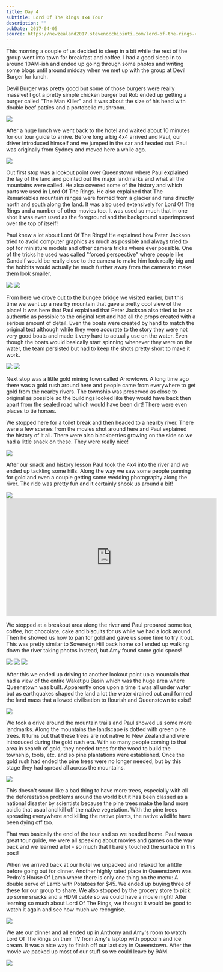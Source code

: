 ```yaml
---
title: Day 4
subtitle: Lord Of The Rings 4x4 Tour
description: ""
pubDate: 2017-04-05
source: https://newzealand2017.stevenocchipinti.com/lord-of-the-rings-4x4-tour/
---
```



This morning a couple of us decided to sleep in a bit while the rest of the
group went into town for breakfast and coffee. I had a good sleep in to around
10AM-ish and ended up going through some photos and writing some blogs until
around midday when we met up with the group at Devil Burger for lunch.

Devil Burger was pretty good but some of those burgers were really massive! I
got a pretty simple chicken burger but Rob ended up getting a burger called "The
Man Killer" and it was about the size of his head with double beef patties and a
portobello mushroom.

<Img src="2017-new-zealand/hao9uholprrotqulurzj" />

After a huge lunch we went back to the hotel and waited about 10 minutes for our
tour guide to arrive. Before long a big 4x4 arrived and Paul, our driver
introduced himself and we jumped in the car and headed out. Paul was originally
from Sydney and moved here a while ago.

<Img src="2017-new-zealand/ataxksz8sxipjc8tz12v" />

Out first stop was a lookout point over Queenstown where Paul explained the lay
of the land and pointed out the major landmarks and what all the mountains were
called. He also covered some of the history and which parts we used in Lord Of
The Rings. He also explained that The Remarkables mountain ranges were formed
from a glacier and runs directly north and south along the land. It was also
used extensively for Lord Of The Rings and a number of other movies too. It was
used so much that in one shot it was even used as the foreground and the
background superimposed over the top of itself!

Paul knew a lot about Lord Of The Rings! He explained how Peter Jackson tried to
avoid computer graphics as much as possible and always tried to opt for
miniature models and other camera tricks where ever possible. One of the tricks
he used was called "forced perspective" where people like Gandalf would be
really close to the camera to make him look really big and the hobbits would
actually be much further away from the camera to make them look smaller.

<Grid>
  <Img src="2017-new-zealand/pm97ksg5svlp7mczhifl" />
  <Img src="2017-new-zealand/zgnaquex0pjmipifnrpb" />
</Grid>

From here we drove out to the bungee bridge we visited earlier, but
this time we went up a nearby mountain that gave a pretty cool view of the
place! It was here that Paul explained that Peter Jackson also tried to be as
authentic as possible to the original text and had all the props created with a
serious amount of detail. Even the boats were created by hand to match the
original text although while they were accurate to the story they were not very
good boats and made it very hard to actually use on the water. Even though the
boats would basically start spinning whenever they were on the water, the team
persisted but had to keep the shots pretty short to make it work.

<Grid>
  <Img src="2017-new-zealand/ffdhkgxdc9rc8zfvv4tw" />
  <Img src="2017-new-zealand/mfcyme16aiu1jfsyeqgx" />
</Grid>

Next stop was a little gold mining town called Arrowtown. A long time ago there
was a gold rush around here and people came from everywhere to get gold from the
nearby rivers. The township was preserved as close to original as possible so
the buildings looked like they would have back then apart from the sealed road
which would have been dirt! There were even places to tie horses.

We stopped here for a toilet break and then headed to a nearby river. There were
a few scenes from the movies shot around here and Paul explained the history of
it all. There were also blackberries growing on the side so we had a little
snack on these. They were really nice!

<Img originalAspectRatio src="2017-new-zealand/edvw4ztbtcbhdukkxslg" />

After our snack and history lesson Paul took the 4x4 into the river and we ended
up tackling some hills. Along the way we saw some people panning for gold and
even a couple getting some wedding photography along the river. The ride was
pretty fun and it certainly shook us around a bit!

<Img originalAspectRatio src="2017-new-zealand/sf0hbsabging9dolmjuq" />

<iframe
  width="560"
  height="315"
  src="https://www.youtube.com/embed/aYRzej8v3RI"
  frameborder="0"
  allowfullscreen
></iframe>

We stopped at a breakout area along the river and Paul prepared some tea,
coffee, hot chocolate, cake and biscuits for us while we had a look around. Then
he showed us how to pan for gold and gave us some time to try it out. This was
pretty similar to Sovereign Hill back home so I ended up walking down the river
taking photos instead, but Amy found some gold specs!

<Grid>
  <Img src="2017-new-zealand/eoqcq3nctmnyjcs39thq" />
  <Img src="2017-new-zealand/avzmlgl8nh0l5g4mre8j" />
  <Img src="2017-new-zealand/g6kcewumbi0w6yssnebb" />
</Grid>

After this we ended up driving to another lookout point up a mountain that had a
view of the entire Wakatipu Basin which was the huge area where Queenstown was
built. Apparently once upon a time it was all under water but as earthquakes
shaped the land a lot the water drained out and formed the land mass that
allowed civilisation to flourish and Queenstown to exist!

<Img originalAspectRatio src="2017-new-zealand/tuuv4h6ltox7zsltpurj" />

We took a drive around the mountain trails and Paul showed us some more
landmarks. Along the mountains the landscape is dotted with green pine trees. It
turns out that these trees are not native to New Zealand and were introduced
during the gold rush era. With so many people coming to that area in search of
gold, they needed trees for the wood to build the township, tools, etc. and so
pine plantations were established. Once the gold rush had ended the pine trees
were no longer needed, but by this stage they had spread all across the
mountains.

<Img originalAspectRatio src="2017-new-zealand/p4ycxfb7h9auoqwotxzr" />

This doesn't sound like a bad thing to have more trees, especially with all the
deforestation problems around the world but it has been classed as a national
disaster by scientists because the pine trees make the land more acidic that
usual and kill off the native vegetation. With the pine trees spreading
everywhere and killing the native plants, the native wildlife have been dying
off too.

That was basically the end of the tour and so we headed home. Paul was a great
tour guide, we were all speaking about movies and games on the way back and we
learned a lot - so much that I barely touched the surface in this post!

When we arrived back at our hotel we unpacked and relaxed for a little before
going out for dinner. Another highly rated place in Queenstown was Pedro's House
Of Lamb where there is only one thing on the menu: A double serve of Lamb with
Potatoes for $45. We ended up buying three of these for our group to share. We
also stopped by the grocery store to pick up some snacks and a HDMI cable so we
could have a movie night! After learning so much about Lord Of The Rings, we
thought it would be good to watch it again and see how much we recognise.

<Img originalAspectRatio src="2017-new-zealand/tiv0qls6ur5uof1gxe3v" />

We ate our dinner and all ended up in Anthony and Amy's room to watch Lord Of
The Rings on their TV from Amy's laptop with popcorn and ice cream. It was a
nice way to finish off our last day in Queenstown. After the movie we packed up
most of our stuff so we could leave by 9AM.

<Img originalAspectRatio src="2017-new-zealand/wrl6xife79peh9ihk76h" />
